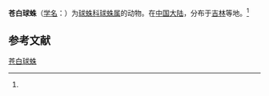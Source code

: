 {{Speciesbox
| name = 苍白球蛛
| status = 
| status_system = 
| image = 
| genus = Theridion
| species = pallens
| authority = (Blackwall, 1834)<ref name='id13111'>{{cite web| url =http://www.bioinfo.cn/db05/BjdwSpecies.php?action=view&id=13111| title =苍白球蛛| work =《中国动物物种编目数据库》| publisher =中国科学院微生物研究所| author =中国科学院动物研究所| accessdate =2009-04-28| deadurl =yes| archiveurl =https://web.archive.org/web/20160305065700/http://www.bioinfo.cn/db05/BjdwSpecies.php?action=view&id=13111| archivedate =2016-03-05}}</ref>
}}

'''苍白球蛛'''（[[学名|学名]]：{{lang|la|''Theridion pallens''}}）为[[球蛛科|球蛛科]][[球蛛属|球蛛属]]的动物。在[[中国大陆|中国大陆]]，分布于[[吉林|吉林]]等地。<ref name='id13111'/>

== 参考文献 ==
{{reflist}}

{{Wikispecies|Theridion pallens}}

[[Category:球蛛属|苍白球蛛]]


{{蜘蛛小作品}}